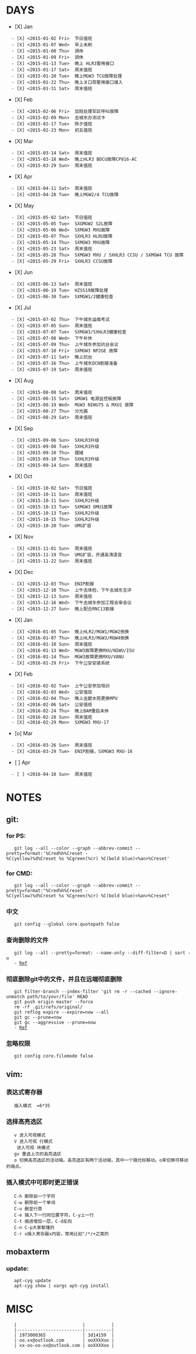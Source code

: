 ﻿= DAYS =
* [X] Jan
   - [X] <2015-01-02 Fri>  节日值班
   - [X] <2015-01-07 Wed>  早上未刷
   - [X] <2015-01-08 Thu>  调休
   - [X] <2015-01-09 Fri>  调休
   - [X] <2015-01-13 Tue>  晚上 HLR3警用接口
   - [X] <2015-01-17 Sat>  周末值班
   - [X] <2015-01-20 Tue>  晚上MGW3 TCU故障处理
   - [X] <2015-01-22 Thu>  晚上关口局警用接口接入
   - [X] <2015-01-31 Sat>  周末值班
* [X] Feb
   - [X] <2015-02-06 Fri>  加班处理军区呼叫故障
   - [X] <2015-02-09 Mon>  去城东办测试卡
   - [X] <2015-02-17 Tue>  除夕值班
   - [X] <2015-02-23 Mon>  初五值班
* [X] Mar
   - [X] <2015-03-14 Sat>  周末值班
   - [X] <2015-03-18 Wed>  晚上HLR3 BDCU故障CP816-AC
   - [X] <2015-03-29 Sun>  周末值班
* [X] Apr
   - [X] <2015-04-11 Sat>  周末值班
   - [X] <2015-04-28 Tue>  晚上MGW2/4 TCU故障
* [X] May
   - [X] <2015-05-02 Sat>  节日值班
   - [X] <2015-05-05 Tue>  SXGMGW2 S2L故障
   - [X] <2015-05-06 Wed>  SXMGW3 MXU故障
   - [X] <2015-05-07 Thu>  SXHLR3 HLRU故障
   - [X] <2015-05-14 Thu>  SXMGW3 MXU故障
   - [X] <2015-05-23 Sat>  周末值班
   - [X] <2015-05-28 Thu>  SXMGW3 MXU / SXHLR3 CCSU / SXMGW4 TCU 故障
   - [X] <2015-05-29 Fri>  SXHLR3 CCSU故障
* [X] Jun
   - [X] <2015-06-13 Sat>  周末值班
   - [X] <2015-06-19 Tue>  HZSS19故障处理
   - [X] <2015-06-30 Tue>  SXMGW1/2健康检查
* [X] Jul
   - [X] <2015-07-02 Thu>  下午城东运维考试
   - [X] <2015-07-05 Sun>  周末值班
   - [X] <2015-07-07 Tue>  SXMGW3/SXHLR3健康检查
   - [X] <2015-07-08 Wed>  下午补休
   - [X] <2015-07-09 Thu>  上午城东参加抗台会议
   - [X] <2015-07-10 Fri>  SXMGW3 NP2GE 故障
   - [X] <2015-07-11 Sat>  晚上抗台
   - [X] <2015-07-16 Thu>  上午城东DCN割接准备
   - [X] <2015-07-19 Sat>  周末值班
* [X] Aug
   - [X] <2015-08-08 Sat>  周末值班
   - [X] <2015-08-15 Sat>  GMGW1 电源监控板故障
   - [X] <2015-08-19 Wed>  MGW3 NIWU75 & MXU1 故障
   - [X] <2015-08-27 Thu>  分光器
   - [X] <2015-08-29 Sat>  周末值班
* [X] Sep
   - [X] <2015-09-06 Sun>  SXHLR3升级
   - [X] <2015-09-08 Tue>  SXHLR3升级
   - [X] <2015-09-10 Thu>  摆摊
   - [X] <2015-09-10 Thu>  SXHLR3升级
   - [X] <2015-09-14 Sun>  周末值班
* [X] Oct
   - [X] <2015-10-02 Sat>  节日值班
   - [X] <2015-10-11 Sun>  周末值班
   - [X] <2015-10-11 Sun>  SXHLR2升级
   - [X] <2015-10-13 Tue>  SXMGW3 OMU1故障
   - [X] <2015-10-13 Tue>  SXHLR2升级
   - [X] <2015-10-15 Thu>  SXHLR2升级
   - [X] <2015-10-20 Tue>  UMG扩容
* [X] Nov
   - [X] <2015-11-01 Sun>  周末值班
   - [X] <2015-11-19 Thu>  UMG扩容，开通高清语音
   - [X] <2015-11-22 Sun>  周末值班
* [X] Dec
   - [X] <2015-12-03 Thu>  ENIP割接
   - [X] <2015-12-10 Thu>  上午去体检，下午去城东互评
   - [X] <2015-12-13 Sun>  周末值班
   - [X] <2015-12-16 Wed>  下午去城东参加工程会审会议
   - [X] <2015-12-27 Sun>  晚上配合RNC13割接
* [X] Jan
   - [X] <2016-01-05 Tue>  晚上HLR2/MGW1/MGW2倒换
   - [X] <2016-01-07 Thu>  晚上HLR3/MGW3/MGW4倒换
   - [X] <2016-01-10 Sun>  周末值班
   - [X] <2016-01-13 Wed>  MGW3故障更换MXU/NIWU/ISU
   - [X] <2016-01-14 Thu>  MGW3故障更换MXU/VANU
   - [X] <2016-01-29 Fri>  下午公安安装系统
* [X] Feb
   - [X] <2016-02-02 Tue>  上午公安参加培训
   - [X] <2016-02-03 Wed>  公安值班
   - [X] <2016-02-04 Thu>  晚上去碧水苑更换MPU
   - [X] <2016-02-06 Sat>  公安值班
   - [X] <2016-02-24 Thu>  晚上BAM重启未休
   - [X] <2016-02-28 Sun>  周末值班
   - [X] <2016-02-29 Mon>  SXMGW3 MXU-17
* [o] Mar
   - [X] <2016-03-26 Sun>  周末值班
   - [X] <2016-03-29 Tue>  ENIP割接，SXMGW3 MXU-16
* [ ] Apr
   - [ ] <2016-04-10 Sun>  周末值班


= NOTES =
== git: ==
=== for PS: ===
    git log --all --color --graph --abbrev-commit --pretty=format:'%Cred%h%Creset -%C(yellow)%d%Creset %s %Cgreen(%cr) %C(bold blue)<%an>%Creset'
=== for CMD: ===
    git log --all --color --graph --abbrev-commit --pretty=format:"%Cred%h%Creset -%C(yellow)%d%Creset %s %Cgreen(%cr) %C(bold blue)<%an>%Creset"
=== 中文 ===
    git config --global core.quotepath false
=== 查询删除的文件 ===
    git log --all --pretty=format: --name-only --diff-filter=D | sort -u
    - [[http://stackoverflow.com/questions/5245223/git-grep-to-find-files|Ref]]
=== 彻底删除git中的文件，并且在远端彻底删除 ===
    git filter-branch --index-filter 'git rm -r --cached --ignore-unmatch path/to/your/file' HEAD
    git push origin master --force
    rm -rf .git/refs/original/
    git reflog expire --expire=now --all
    git gc --prune=now
    git gc --aggressive --prune=now
    - [[http://dalibornasevic.com/posts/2-permanently-remove-files-and-folders-from-a-git-repository|Ref]]
=== 忽略权限 ===
    git config core.filemode false
== vim: ==
=== 表达式寄存器 ===
    插入模式  <C-r>=6*35<CR>
=== 选择高亮选区 ===
    v 进入可视模式
    V 进入可视 行模式
    <C-v> 进入可视 块模式
    gv 重选上次的高亮选区
    o 切换高亮选区的活动端。高亮选区有两个活动端，其中一个随光标移动。o来切换可移动的端点。
=== 插入模式中可即时更正错误 ===
    C-h 删除前一个字符
    C-w 删除前一个单词
    C-u 删至行首
    C-e 插入下一行同位置字符，C-y上一行
    C-t 缩进增加一层，C-d反向
    C-n C-p大家都懂的
    C-r x插入寄存器x内容，常用比如"/*/+之类的
== mobaxterm ==
=== update: ===
    apt-cyg update
    apt-cyg show | xargs apt-cyg install


= MISC =
    |                         |          |
    |-------------------------|----------|
    | 1973000365              | 3d14159  |
    | oo.xx@outlook.com       | ooXXXXoo |
    | xx-oo-oo-xx@outlook.com | ooXXXXoo |
